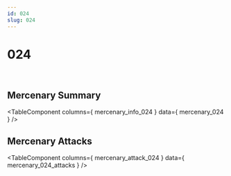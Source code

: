 ```yaml
---
id: 024
slug: 024
---
```



# 024

<div style = {{ display: "flex" }}>
    <Image img={require('@site/static/img/mercenaries/illust/thum_char_view_n_024.jpg')}/>
    <Image img={require('@site/static/img/mercenaries/illust/thum_char_view_o_024.jpg')}/>
</div>

## Mercenary Summary

<TableComponent
  columns={ mercenary_info_024 }
  data={ mercenary_024 }
/>

## Mercenary Attacks

<TableComponent
  columns={ mercenary_attack_024 }
  data={ mercenary_024_attacks }
/>